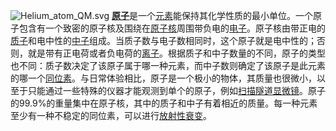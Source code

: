 [[File:Helium_atom_QM.svg|left]]
'''[[原子|原子]]'''是一个[[元素|元素]]能保持其化学性质的最小单位。一个原子包含有一个致密的原子核及围绕在[[原子核|原子核]]周围带负电的[[电子|电子]]。原子核由带正电的[[质子|质子]]和电中性的[[中子|中子]]组成。当质子数与电子数相同时，这个原子就是电中性的；否则，就是带有正电荷或者负电荷的[[离子|离子]]。根据质子和中子数量的不同，原子的类型也不同：质子数决定了该原子属于哪一种元素，而中子数则确定了该原子是此元素的哪一个[[同位素|同位素]]。与日常体验相比，原子是一个极小的物体，其质量也很微小，以至于只能通过一些特殊的仪器才能观测到单个的原子，例如[[扫描隧道显微镜|扫描隧道显微镜]]。原子的99.9%的重量集中在原子核，其中的质子和中子有着相近的质量。每一种元素至少有一种不稳定的同位素，可以进行[[放射性|放射性]][[衰变|衰变]]。